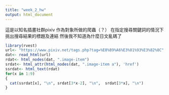 ```yaml
---
title: "week_2_hw"
output: html_document
---
```

這是以知名插畫社群pixiv
作為對象所做的爬蟲（？）
在指定搜尋關鍵詞的情況下
挑出搜尋結果的標題及連結
然後我不知道為什麼日文亂碼了

```r
library(rvest)
url<- "https://www.pixiv.net/tags.php?tag=%E8%89%A6%E3%81%93%E3%82%8C"
dat<- read_html(url)
rdat<- html_nodes(dat, ".image-item")
srdat<- html_attr(html_nodes(dat, ".image-item a"), 'href')
ssrdat<- html_text(rdat)
for(x in 1:9)
{
  cat(ssrdat[x], "\n", srdat[3*x-2], "\n",  srdat[3*x], "\n")
}
```

